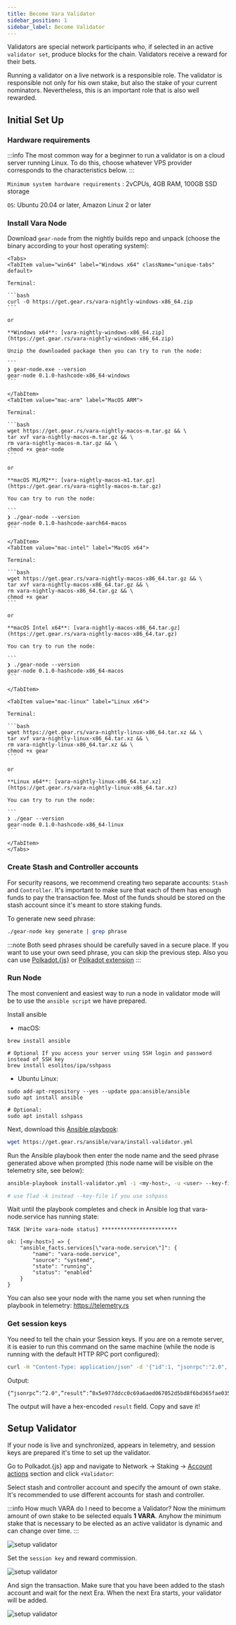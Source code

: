 ```yaml
---
title: Become Vara Validator
sidebar_position: 1
sidebar_label: Become Validator
---
```



Validators are special network participants who, if selected in an active `validator set`, produce blocks for the chain. Validators receive a reward for their bets.

Running a validator on a live network is a responsible role. The validator is responsible not only for his own stake, but also the stake of your current nominators. Nevertheless, this is an important role that is also well rewarded.

## Initial Set Up

### Hardware requirements

:::info
The most common way for a beginner to run a validator is on a cloud server running Linux. To do this, choose whatever VPS provider corresponds to the characteristics below.
:::

`Minimum system hardware requirements` : 2vCPUs, 4GB RAM, 100GB SSD storage

`OS`: Ubuntu 20.04 or later, Amazon Linux 2 or later

### Install Vara Node

Download `gear-node` from the nightly builds repo and unpack (choose the binary according to your host operating system):

````mdx-code-block
<Tabs>
<TabItem value="win64" label="Windows x64" className="unique-tabs" default>

Terminal:

```bash
curl -O https://get.gear.rs/vara-nightly-windows-x86_64.zip
```

or

**Windows x64**: [vara-nightly-windows-x86_64.zip](https://get.gear.rs/vara-nightly-windows-x86_64.zip)

Unzip the downloaded package then you can try to run the node:

```
❯ gear-node.exe --version
gear-node 0.1.0-hashcode-x86_64-windows
```

</TabItem>
<TabItem value="mac-arm" label="MacOS ARM">

Terminal:

```bash
wget https://get.gear.rs/vara-nightly-macos-m.tar.gz && \
tar xvf vara-nightly-macos-m.tar.gz && \
rm vara-nightly-macos-m.tar.gz && \
chmod +x gear-node
```

or

**macOS M1/M2**: [vara-nightly-macos-m1.tar.gz](https://get.gear.rs/vara-nightly-macos-m.tar.gz)

You can try to run the node:

```
❯ ./gear-node --version
gear-node 0.1.0-hashcode-aarch64-macos
```

</TabItem>
<TabItem value="mac-intel" label="MacOS x64">

Terminal:

```bash
wget https://get.gear.rs/vara-nightly-macos-x86_64.tar.gz && \
tar xvf vara-nightly-macos-x86_64.tar.gz && \
rm vara-nightly-macos-x86_64.tar.gz && \
chmod +x gear
```

or

**macOS Intel x64**: [vara-nightly-macos-x86_64.tar.gz](https://get.gear.rs/vara-nightly-macos-x86_64.tar.gz)

You can try to run the node:

```
❯ ./gear-node --version
gear-node 0.1.0-hashcode-x86_64-macos
```

</TabItem>

<TabItem value="mac-linux" label="Linux x64">

Terminal:

```bash
wget https://get.gear.rs/vara-nightly-linux-x86_64.tar.xz && \
tar xvf vara-nightly-linux-x86_64.tar.xz && \
rm vara-nightly-linux-x86_64.tar.xz && \
chmod +x gear
```

or

**Linux x64**: [vara-nightly-linux-x86_64.tar.xz](https://get.gear.rs/vara-nightly-linux-x86_64.tar.xz)

You can try to run the node:

```
❯ ./gear --version
gear-node 0.1.0-hashcode-x86_64-linux
```

</TabItem>
</Tabs>
````

### Create Stash and Controller accounts

For security reasons, we recommend creating two separate accounts: `Stash` and `Controller`. It's important to make sure that each of them has enough funds to pay the transaction fee. Most of the funds should be stored on the stash account since it's meant to store staking funds.

To generate new seed phrase:

```sh
./gear-node key generate | grep phrase
```

:::note
Both seed phrases should be carefully saved in a secure place. If you want to use your own seed phrase, you can skip the previous step. Also you can use [Polkadot.{js}](https://polkadot.js.org/apps/#/accounts) or [Polkadot extension](https://polkadot.js.org/extension/)
:::

### Run Node

The most convenient and easiest way to run a node in validator mode will be to use the `ansible script` we have prepared.

Install ansible

- macOS:

```
brew install ansible

# Optional If you access your server using SSH login and password instead of SSH key
brew install esolitos/ipa/sshpass

```

- Ubuntu Linux:

```
sudo add-apt-repository --yes --update ppa:ansible/ansible
sudo apt install ansible

# Optional:
sudo apt install sshpass
```

Next, download this [Ansible playbook](https://get.gear.rs/ansible/vara/install-validator.yml):

```sh
wget https://get.gear.rs/ansible/vara/install-validator.yml
```

Run the Ansible playbook then enter the node name and the seed phrase generated above when prompted (this node name will be visible on the telemetry site, see below):

```sh
ansible-playbook install-validator.yml -i <my-host>, -u <user> --key-file <path-to-key-file>

# use flad -k instead --key-file if you use sshpass
```

Wait until the playbook completes and check in Ansible log that vara-node.service has running state:

```
TASK [Write vara-node status] ************************

ok: [<my-host>] => {
    "ansible_facts.services[\"vara-node.service\"]": {
        "name": "vara-node.service",
        "source": "systemd",
        "state": "running",
        "status": "enabled"
    }
}
```

You can also see your node with the name you set when running the playbook in telemetry: https://telemetry.rs

### Get session keys

You need to tell the chain your Session keys. If you are on a remote server, it is easier to run this command on the same machine (while the node is running with the default HTTP RPC port configured):

```sh
curl -H "Content-Type: application/json" -d '{"id":1, "jsonrpc":"2.0", "method": "author_rotateKeys", "params":[]}' http://localhost:9933
```

Output:

```
{“jsonrpc”:”2.0",”result”:”0x5e977ddcc0c69a6aed067052d5bd8f6bd365fae03562fd447d434e9814ac415d7c9ffe722364922bda314e44654f5c0cdc00d152470d5433f12cb73d078061863ac769d5f17b5460f042d221edf0099d2ce4c23edbe96ac943452cc4d3ad6d72”,”id”:1}
```

The output will have a hex-encoded `result` field. Copy and save it!

## Setup Validator

If your node is live and synchronized, appears in telemetry, and session keys are prepared it's time to set up the validator.

Go to Polkadot.{js} app and navigate to Network → Staking → [Account actions](https://polkadot.js.org/apps/?rpc=wss%3A%2F%2Fvara.gear.rs#/staking/actions) section and click `+Validator`:

Select stash and controller account and specify the amount of own stake. It's recommended to use different accounts for stash and controller.

:::info
How much VARA do I need to become a Validator? Now the minimum amount of own stake to be selected equals **1 VARA**. Anyhow the minimum stake that is necessary to be elected as an active validator is dynamic and can change over time.
:::

![setup validator](./img/setup-validator-1.png)

Set the `session key` and reward commission.

![setup validator](./img/setup-validator-2.png)

And sign the transaction. Make sure that you have been added to the stash account and wait for the next Era.
When the next Era starts, your validator will be added.

![setup validator](./img/setup-validator-3.png)
